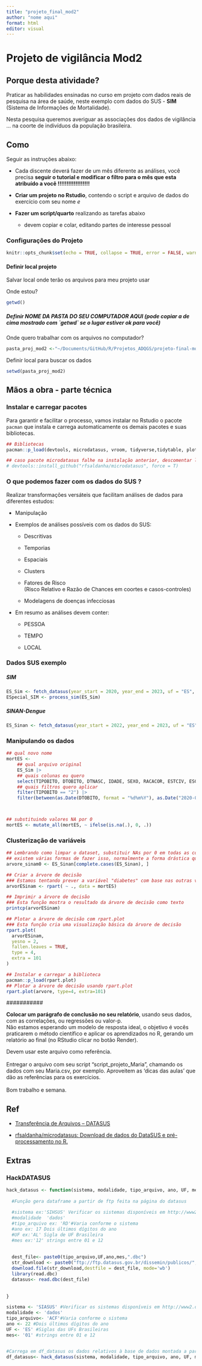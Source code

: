 ```yaml
---
title: "projeto_final_mod2"
author: "nome aqui"
format: html
editor: visual
---
```


# Projeto de vigilância Mod2

## **Porque** desta atividade?

Praticar as habilidades ensinadas no curso em projeto com dados reais de pesquisa na área de saúde, neste exemplo com dados do SUS - **SIM** (Sistema de Informações de Mortalidade).

Nesta pesquisa queremos averiguar as associações dos dados de vigilância ... na coorte de indivíduos da população brasileira.

## Como

Seguir as instruções abaixo:

-   Cada discente deverá fazer de um mês diferente as análises, você precisa **seguir o tutorial e modificar o filtro para o mês que esta atribuído a você !!!!!!!!!!!!!!!!!!**

-   **Criar um projeto no Rstudio**, contendo o script e arquivo de dados do exercício com seu nome *e*

-   **Fazer um script/quarto** realizando as tarefas abaixo

    -   devem copiar e colar, editando partes de interesse pessoal

### Configurações do Projeto

```r
knitr::opts_chunk$set(echo = TRUE, collapse = TRUE, error = FALSE, warning = FALSE, message = FALSE, results = 'asis')
```

#### Definir local projeto

Salvar local onde terão os arquivos para meu projeto usar

Onde estou?

```r
getwd()
```

##### **Definir NOME DA PASTA DO SEU COMPUTADOR AQUI (pode copiar a de cima mostrado com \`getwd\` se o lugar estiver ok para você)**

Onde quero trabalhar com os arquivos no computador?

```r
pasta_proj_mod2 <-"~/Documents/GitHub/R/Projetos_ADQGS/projeto-final-mod2/"
```

Definir local para buscar os dados

```r
setwd(pasta_proj_mod2)
```

## Mãos a obra - parte técnica

### Instalar e carregar pacotes

Para garantir e facilitar o processo, vamos instalar no Rstudio o pacote `pacman` que instala e carrega automaticamente os demais pacotes e suas bibliotecas.

```r
## Bibliotecas
pacman::p_load(devtools, microdatasus, vroom, tidyverse,tidytable, plotly, sciplot, rcompanion, ggpubr, epitools)
```

```r
## caso pacote microdatasus falhe na instalação anterior, descomentar linha abaixo
# devtools::install_github("rfsaldanha/microdatasus", force = T)
```

### **O que** podemos fazer com os dados do SUS ?

Realizar transformações versáteis que facilitam análises de dados para diferentes estudos:

-   Manipulação

-   Exemplos de análises possíveis com os dados do SUS:

    -   Descritivas

    -   Temporias

    -   Espaciais

    -   Clusters

    -   Fatores de Risco\
        (Risco Relativo e Razão de Chances em coortes e casos-controles)

    -   Modelagens de doenças infecciosas

-   Em resumo as análises devem conter:

    -   PESSOA

    -   TEMPO

    -   LOCAL

### Dados SUS exemplo

##### SIM

```r
ES_Sim <- fetch_datasus(year_start = 2020, year_end = 2023, uf = "ES", information_system = "SIM-DO")
ESpecial_SIM <- process_sim(ES_Sim)
```

##### SINAN-Dengue

```r
ES_Sinan <- fetch_datasus(year_start = 2022, year_end = 2023, uf = "ES", information_system = "SINAN-DENGUE")
```

### Manipulando os dados

```r
## qual novo nome 
mortES <-
    ## qual arquivo original
    ES_Sim |>     
    ## quais colunas eu quero
    select(TIPOBITO, DTOBITO, DTNASC, IDADE, SEXO, RACACOR, ESTCIV, ESC, CAUSABAS) |>
    ## quais filtros quero aplicar
    filter(TIPOBITO == "2") |> 
    filter(between(as.Date(DTOBITO, format = "%d%m%Y"), as.Date("2020-01-01"), as.Date("2021-12-31")))



## substituindo valores NA por 0
mortES <- mutate_all(mortES, ~ ifelse(is.na(.), 0, .))
```

### Clusterização de variáveis

```r
## Lembrando como limpar o dataset, substituir NAs por 0 em todas as colunas
## existem várias formas de fazer isso, normalmente a forma drástica que deixa somente as colunas completas não serve para dados do SUS, por isso de fazermos uma seleção de colunas de interesse para aplicar esta abordagem
arvore_sinam0 <- ES_Sinan[complete.cases(ES_Sinan), ]
```

```r
## Criar a árvore de decisão
### Estamos tentando prever a variável "diabetes" com base nas outras variáveis
arvorESinam <- rpart( ~ ., data = mortES)

## Imprimir a árvore de decisão
### Esta função mostra o resultado da árvore de decisão como texto
printcp(arvorESinam)

## Plotar a árvore de decisão com rpart.plot
### Esta função cria uma visualização básica da árvore de decisão
rpart.plot(
  arvorESinam,
  yesno = 2,
  fallen.leaves = TRUE,
  type = 4,
  extra = 101
)
```

```r
## Instalar e carregar a biblioteca
pacman::p_load(rpart.plot)
## Plotar a árvore de decisão usando rpart.plot
rpart.plot(arvore, type=4, extra=101)
```

\###########

**Colocar um parágrafo de conclusão no seu relatório**, usando seus dados, com as correlações, ou regressões ou valor-p.\
Não estamos esperando um modelo de resposta ideal, o objetivo é vocês praticarem o método científico e aplicar os aprendizados no R, gerando um relatório ao final (no RStudio clicar no botão Render).

Devem usar este arquivo como referência.\
\
Entregar o arquivo com seu script "script_projeto_Maria", chamando os dados com seu Maria.csv, por exemplo. Aproveitem as 'dicas das aulas' que dão as referências para os exercícios.\
\
Bom trabalho e semana.\

## Ref

-   [Transferência de Arquivos -- DATASUS](https://datasus.saude.gov.br/transferencia-de-arquivos/#)

-   [rfsaldanha/microdatasus: Download de dados do DataSUS e pré-processamento no R.](https://github.com/rfsaldanha/microdatasus)

## Extras

### HackDATASUS

```r
hack_datasus <- function(sistema, modalidade, tipo_arquivo, ano, UF, mes){
  
  #Função gera dataframe a partir de ftp feita na página do datasus
  
  #sistema ex:'SIHSUS' Verificar os sistemas disponíveis em http://www2.datasus.gov.br/DATASUS/index.php?area=0901&item=1
  #modalidade  'dados'
  #tipo_arquivo ex: 'RD'#Varia conforme o sistema
  #ano ex: 17 Dois últimos dígitos do ano 
  #UF ex:'AL' Sigla de UF Brasileira
  #mes ex:'12' strings entre 01 e 12
  
  
  dest_file<- paste0(tipo_arquivo,UF,ano,mes,".dbc")
  str_download <- paste0("ftp://ftp.datasus.gov.br/dissemin/publicos/",sistema,"/","200801","_/",modalidade,"/",tipo_arquivo,UF,ano,mes,".dbc")
  download.file(str_download,destfile = dest_file, mode='wb')
  library(read.dbc)
  datasus<- read.dbc(dest_file)
  
  
}

sistema <- 'SIASUS' #Verificar os sistemas disponíveis em http://www2.datasus.gov.br/DATASUS/index.php?area=0901&item=1
modalidade <- 'dados'
tipo_arquivo<- 'ACF'#Varia conforme o sistema
ano <- 22 #Dois últimos dígitos do ano 
UF <- 'ES' #Siglas das UFs Brasileiras
mes<- '01' #strings entre 01 e 12


#Carrega em df_datasus os dados relativos à base de dados montada a partir dos parãmetros
df_datasus<- hack_datasus(sistema, modalidade, tipo_arquivo, ano, UF, mes)
```
